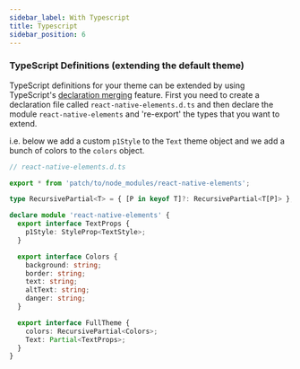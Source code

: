 ```yaml
---
sidebar_label: With Typescript
title: Typescript
sidebar_position: 6
---
```


### TypeScript Definitions (extending the default theme)

TypeScript definitions for your theme can be extended by using TypeScript's [declaration merging](https://www.typescriptlang.org/docs/handbook/declaration-merging.html) feature. First you need to create a declaration file called `react-native-elements.d.ts` and then declare the module `react-native-elements` and 're-export' the types that you want to extend.

i.e. below we add a custom `p1Style` to the `Text` theme object and we add a bunch of colors to the `colors` object.

```typescript
// react-native-elements.d.ts

export * from 'patch/to/node_modules/react-native-elements';

type RecursivePartial<T> = { [P in keyof T]?: RecursivePartial<T[P]> };

declare module 'react-native-elements' {
  export interface TextProps {
    p1Style: StyleProp<TextStyle>;
  }

  export interface Colors {
    background: string;
    border: string;
    text: string;
    altText: string;
    danger: string;
  }

  export interface FullTheme {
    colors: RecursivePartial<Colors>;
    Text: Partial<TextProps>;
  }
}
```
